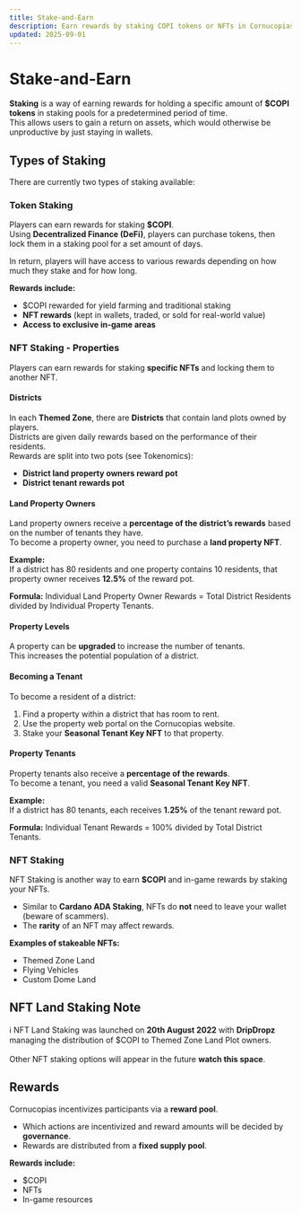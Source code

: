 ```yaml
---
title: Stake-and-Earn
description: Earn rewards by staking COPI tokens or NFTs in Cornucopias.
updated: 2025-09-01
---
```


# Stake-and-Earn

**Staking** is a way of earning rewards for holding a specific amount of **$COPI tokens** in staking pools for a predetermined period of time.  
This allows users to gain a return on assets, which would otherwise be unproductive by just staying in wallets.  



## Types of Staking

There are currently two types of staking available:



### Token Staking

Players can earn rewards for staking **$COPI**.  
Using **Decentralized Finance (DeFi)**, players can purchase tokens, then lock them in a staking pool for a set amount of days.  

In return, players will have access to various rewards depending on how much they stake and for how long.  

**Rewards include:**
- $COPI rewarded for yield farming and traditional staking  
- **NFT rewards** (kept in wallets, traded, or sold for real-world value)  
- **Access to exclusive in-game areas**  



### NFT Staking - Properties

Players can earn rewards for staking **specific NFTs** and locking them to another NFT.

#### Districts

In each **Themed Zone**, there are **Districts** that contain land plots owned by players.  
Districts are given daily rewards based on the performance of their residents.  
Rewards are split into two pots (see Tokenomics):  

- **District land property owners reward pot**  
- **District tenant rewards pot**  



#### Land Property Owners

Land property owners receive a **percentage of the district’s rewards** based on the number of tenants they have.  
To become a property owner, you need to purchase a **land property NFT**.

**Example:**  
If a district has 80 residents and one property contains 10 residents, that property owner receives **12.5%** of the reward pot.  

**Formula:**  Individual Land Property Owner Rewards = Total District Residents divided by Individual Property Tenants.


#### Property Levels

A property can be **upgraded** to increase the number of tenants.  
This increases the potential population of a district.  



#### Becoming a Tenant

To become a resident of a district:  
1. Find a property within a district that has room to rent.  
2. Use the property web portal on the Cornucopias website.  
3. Stake your **Seasonal Tenant Key NFT** to that property.  



#### Property Tenants

Property tenants also receive a **percentage of the rewards**.  
To become a tenant, you need a valid **Seasonal Tenant Key NFT**.  

**Example:**  
If a district has 80 tenants, each receives **1.25%** of the tenant reward pot.  

**Formula:**  Individual Tenant Rewards = 100% divided by Total District Tenants.



### NFT Staking

NFT Staking is another way to earn **$COPI** and in-game rewards by staking your NFTs.  

- Similar to **Cardano ADA Staking**, NFTs do **not** need to leave your wallet (beware of scammers).  
- The **rarity** of an NFT may affect rewards.  

**Examples of stakeable NFTs:**
- Themed Zone Land  
- Flying Vehicles  
- Custom Dome Land  



## NFT Land Staking Note

<div class="note-box">
  <span class="note-icon">ℹ️</span>
  <span>
    NFT Land Staking was launched on <strong>20th August 2022</strong> with <strong>DripDropz</strong> managing the distribution of $COPI to Themed Zone Land Plot owners.  
    <br /><br />
    Other NFT staking options will appear in the future <strong>watch this space</strong>.
  </span>
</div>
 



## Rewards

Cornucopias incentivizes participants via a **reward pool**.  
- Which actions are incentivized and reward amounts will be decided by **governance**.  
- Rewards are distributed from a **fixed supply pool**.  

**Rewards include:**
- $COPI  
- NFTs  
- In-game resources  
